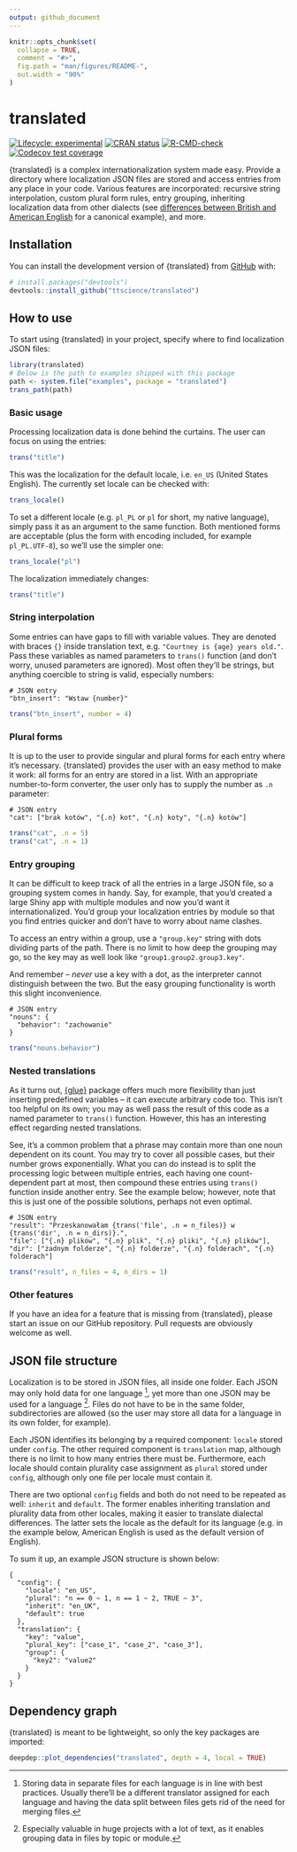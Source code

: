 ```yaml
---
output: github_document
---
```


<!-- README.md is generated from README.Rmd. Please edit that file -->

```r
knitr::opts_chunk$set(
  collapse = TRUE,
  comment = "#>",
  fig.path = "man/figures/README-",
  out.width = "90%"
)
```

# translated

<!-- badges: start -->
[![Lifecycle: experimental](https://img.shields.io/badge/lifecycle-experimental-orange.svg)](https://lifecycle.r-lib.org/articles/stages.html#experimental)
[![CRAN status](https://www.r-pkg.org/badges/version/translated)](https://CRAN.R-project.org/package=translated)
[![R-CMD-check](https://github.com/ttscience/translated/workflows/R-CMD-check/badge.svg)](https://github.com/ttscience/translated/actions)
[![Codecov test coverage](https://codecov.io/gh/ttscience/translated/branch/master/graph/badge.svg)](https://app.codecov.io/gh/ttscience/translated?branch=master)
<!-- badges: end -->

{translated} is a complex internationalization system made easy. Provide a directory where localization JSON files are stored and access entries from any place in your code. Various features are incorporated: recursive string interpolation, custom plural form rules, entry grouping, inheriting localization data from other dialects (see [differences between British and American English](https://en.wikipedia.org/wiki/Comparison_of_American_and_British_English) for a canonical example), and more.

## Installation

You can install the development version of {translated} from [GitHub](https://github.com/) with:

``` r
# install.packages("devtools")
devtools::install_github("ttscience/translated")
```

## How to use

To start using {translated} in your project, specify where to find localization JSON files:

```r
library(translated)
# Below is the path to examples shipped with this package
path <- system.file("examples", package = "translated")
trans_path(path)
```

### Basic usage

Processing localization data is done behind the curtains. The user can focus on using the entries:

```r
trans("title")
```

This was the localization for the default locale, i.e. `en_US` (United States English). The currently set locale can be checked with:

```r
trans_locale()
```

To set a different locale (e.g. `pl_PL` or `pl` for short, my native language), simply pass it as an argument to the same function. Both mentioned forms are acceptable (plus the form with encoding included, for example `pl_PL.UTF-8`), so we'll use the simpler one:

```r
trans_locale("pl")
```

The localization immediately changes:

```r
trans("title")
```

### String interpolation

Some entries can have gaps to fill with variable values. They are denoted with braces `{}` inside translation text, e.g. `"Courtney is {age} years old."`. Pass these variables as named parameters to `trans()` function (and don't worry, unused parameters are ignored). Most often they'll be strings, but anything coercible to string is valid, especially numbers:

```
# JSON entry
"btn_insert": "Wstaw {number}"
```

```r
trans("btn_insert", number = 4)
```

### Plural forms

It is up to the user to provide singular and plural forms for each entry where it's necessary. {translated} provides the user with an easy method to make it work: all forms for an entry are stored in a list. With an appropriate number-to-form converter, the user only has to supply the number as `.n` parameter:

```
# JSON entry
"cat": ["brak kotów", "{.n} kot", "{.n} koty", "{.n} kotów"]
```

```r
trans("cat", .n = 5)
trans("cat", .n = 1)
```

### Entry grouping

It can be difficult to keep track of all the entries in a large JSON file, so a grouping system comes in handy. Say, for example, that you'd created a large Shiny app with multiple modules and now you'd want it internationalized. You'd group your localization entries by module so that you find entries quicker and don't have to worry about name clashes.

To access an entry within a group, use a `"group.key"` string with dots dividing parts of the path. There is no limit to how deep the grouping may go, so the key may as well look like `"group1.group2.group3.key"`.

And remember -- _never_ use a key with a dot, as the interpreter cannot distinguish between the two. But the easy grouping functionality is worth this slight inconvenience.

```
# JSON entry
"nouns": {
  "behavior": "zachowanie"
}
```

```r
trans("nouns.behavior")
```

### Nested translations

As it turns out, [{glue}](https://github.com/tidyverse/glue) package offers much more flexibility than just inserting predefined variables -- it can execute arbitrary code too. This isn't too helpful on its own; you may as well pass the result of this code as a named parameter to `trans()` function. However, this has an interesting effect regarding nested translations.

See, it's a common problem that a phrase may contain more than one noun dependent on its count. You may try to cover all possible cases, but their number grows exponentially. What you can do instead is to split the processing logic between multiple entries, each having one count-dependent part at most, then compound these entries using `trans()` function inside another entry. See the example below; however, note that this is just one of the possible solutions, perhaps not even optimal.

```
# JSON entry
"result": "Przeskanowałam {trans('file', .n = n_files)} w {trans('dir', .n = n_dirs)}.",
"file": ["{.n} plików", "{.n} plik", "{.n} pliki", "{.n} plików"],
"dir": ["żadnym folderze", "{.n} folderze", "{.n} folderach", "{.n} folderach"]
```

```r
trans("result", n_files = 4, n_dirs = 1)
```

### Other features

If you have an idea for a feature that is missing from {translated}, please start an issue on our GitHub repository. Pull requests are obviously welcome as well.

## JSON file structure

Localization is to be stored in JSON files, all inside one folder. Each JSON may only hold data for one language [^1], yet more than one JSON may be used for a language [^2]. Files do not have to be in the same folder, subdirectories are allowed (so the user may store all data for a language in its own folder, for example).

Each JSON identifies its belonging by a required component: `locale` stored under `config`. The other required component is `translation` map, although there is no limit to how many entries there must be. Furthermore, each locale should contain plurality case assignment as `plural` stored under `config`, although only one file per locale must contain it.

There are two optional `config` fields and both do not need to be repeated as well: `inherit` and `default`. The former enables inheriting translation and plurality data from other locales, making it easier to translate dialectal differences. The latter sets the locale as the default for its language (e.g. in the example below, American English is used as the default version of English).

To sum it up, an example JSON structure is shown below:

```
{
  "config": {
    "locale": "en_US",
    "plural": "n == 0 ~ 1, n == 1 ~ 2, TRUE ~ 3",
    "inherit": "en_UK",
    "default": true
  },
  "translation": {
    "key": "value",
    "plural_key": ["case_1", "case_2", "case_3"],
    "group": {
      "key2": "value2"
    }
  }
}
```

## Dependency graph

{translated} is meant to be lightweight, so only the key packages are imported:

```r
deepdep::plot_dependencies("translated", depth = 4, local = TRUE)
```

[^1]: Storing data in separate files for each language is in line with best practices. Usually there'll be a different translator assigned for each language and having the data split between files gets rid of the need for merging files.

[^2]: Especially valuable in huge projects with a lot of text, as it enables grouping data in files by topic or module.
